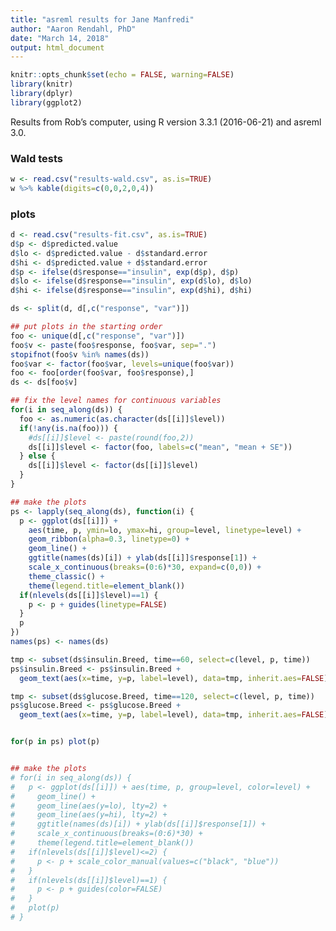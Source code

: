 ```yaml
---
title: "asreml results for Jane Manfredi"
author: "Aaron Rendahl, PhD"
date: "March 14, 2018"
output: html_document
---
```


```r
knitr::opts_chunk$set(echo = FALSE, warning=FALSE)
library(knitr)
library(dplyr)
library(ggplot2)
```

Results from Rob's computer, using R version 3.3.1 (2016-06-21) and asreml 3.0.

### Wald tests
```r
w <- read.csv("results-wald.csv", as.is=TRUE)
w %>% kable(digits=c(0,0,2,0,4))
```

### plots
```r
d <- read.csv("results-fit.csv", as.is=TRUE)
d$p <- d$predicted.value
d$lo <- d$predicted.value - d$standard.error
d$hi <- d$predicted.value + d$standard.error
d$p <- ifelse(d$response=="insulin", exp(d$p), d$p)
d$lo <- ifelse(d$response=="insulin", exp(d$lo), d$lo)
d$hi <- ifelse(d$response=="insulin", exp(d$hi), d$hi)

ds <- split(d, d[,c("response", "var")])

## put plots in the starting order
foo <- unique(d[,c("response", "var")])
foo$v <- paste(foo$response, foo$var, sep=".")
stopifnot(foo$v %in% names(ds))
foo$var <- factor(foo$var, levels=unique(foo$var))
foo <- foo[order(foo$var, foo$response),]
ds <- ds[foo$v]

## fix the level names for continuous variables
for(i in seq_along(ds)) {
  foo <- as.numeric(as.character(ds[[i]]$level))
  if(!any(is.na(foo))) {
    #ds[[i]]$level <- paste(round(foo,2))
    ds[[i]]$level <- factor(foo, labels=c("mean", "mean + SE"))
  } else {
    ds[[i]]$level <- factor(ds[[i]]$level)
  }
}

## make the plots
ps <- lapply(seq_along(ds), function(i) {
  p <- ggplot(ds[[i]]) + 
    aes(time, p, ymin=lo, ymax=hi, group=level, linetype=level) + 
    geom_ribbon(alpha=0.3, linetype=0) +
    geom_line() +
    ggtitle(names(ds)[i]) + ylab(ds[[i]]$response[1]) +
    scale_x_continuous(breaks=(0:6)*30, expand=c(0,0)) +
    theme_classic() +
    theme(legend.title=element_blank())
  if(nlevels(ds[[i]]$level)==1) {
    p <- p + guides(linetype=FALSE)
  }
  p
})
names(ps) <- names(ds)

tmp <- subset(ds$insulin.Breed, time==60, select=c(level, p, time))
ps$insulin.Breed <- ps$insulin.Breed + 
  geom_text(aes(x=time, y=p, label=level), data=tmp, inherit.aes=FALSE)

tmp <- subset(ds$glucose.Breed, time==120, select=c(level, p, time))
ps$glucose.Breed <- ps$glucose.Breed + 
  geom_text(aes(x=time, y=p, label=level), data=tmp, inherit.aes=FALSE)


for(p in ps) plot(p)


## make the plots
# for(i in seq_along(ds)) {
#   p <- ggplot(ds[[i]]) + aes(time, p, group=level, color=level) + 
#     geom_line() +
#     geom_line(aes(y=lo), lty=2) +
#     geom_line(aes(y=hi), lty=2) +
#     ggtitle(names(ds)[i]) + ylab(ds[[i]]$response[1]) +
#     scale_x_continuous(breaks=(0:6)*30) +
#     theme(legend.title=element_blank())
#   if(nlevels(ds[[i]]$level)<=2) {
#     p <- p + scale_color_manual(values=c("black", "blue"))
#   }
#   if(nlevels(ds[[i]]$level)==1) {
#     p <- p + guides(color=FALSE)
#   }
#   plot(p)
# }
```